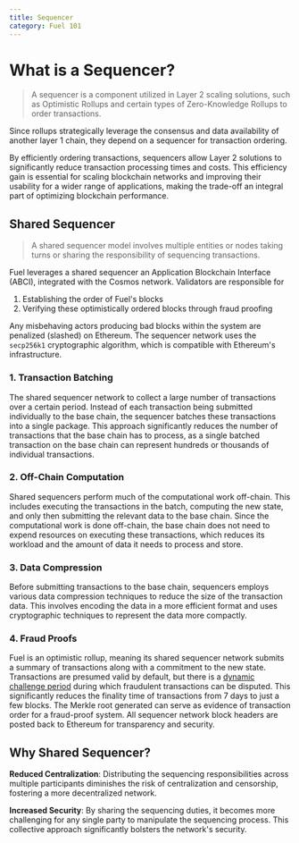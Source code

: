 ```yaml
---
title: Sequencer
category: Fuel 101
---
```


# What is a Sequencer?

> A sequencer is a component utilized in Layer 2 scaling solutions, such as Optimistic Rollups and certain types of Zero-Knowledge Rollups to order transactions.

Since rollups strategically leverage the consensus and data availability of another layer 1 chain, they depend on a sequencer for transaction ordering.

By efficiently ordering transactions, sequencers allow Layer 2 solutions to significantly reduce transaction processing times and costs. This efficiency gain is essential for scaling blockchain networks and improving their usability for a wider range of applications, making the trade-off an integral part of optimizing blockchain performance.

## Shared Sequencer

> A shared sequencer model involves multiple entities or nodes taking turns or sharing the responsibility of sequencing transactions.

Fuel leverages a shared sequencer an Application Blockchain Interface (ABCI), integrated with the Cosmos network. Validators are responsible for

1. Establishing the order of Fuel's blocks
2. Verifying these optimistically ordered blocks through fraud proofing

Any misbehaving actors producing bad blocks within the system are penalized (slashed) on Ethereum. The sequencer network uses the `secp256k1` cryptographic algorithm, which is compatible with Ethereum's infrastructure.

### 1. Transaction Batching

The shared sequencer network to collect a large number of transactions over a certain period. Instead of each transaction being submitted individually to the base chain, the sequencer batches these transactions into a single package. This approach significantly reduces the number of transactions that the base chain has to process, as a single batched transaction on the base chain can represent hundreds or thousands of individual transactions.

### 2. Off-Chain Computation

Shared sequencers perform much of the computational work off-chain. This includes executing the transactions in the batch, computing the new state, and only then submitting the relevant data to the base chain. Since the computational work is done off-chain, the base chain does not need to expend resources on executing these transactions, which reduces its workload and the amount of data it needs to process and store.

### 3. Data Compression

Before submitting transactions to the base chain, sequencers employs various data compression techniques to reduce the size of the transaction data. This involves encoding the data in a more efficient format and uses cryptographic techniques to represent the data more compactly.

### 4. Fraud Proofs

Fuel is an optimistic rollup, meaning its shared sequencer network submits a summary of transactions along with a commitment to the new state. Transactions are presumed valid by default, but there is a [dynamic challenge period](https://forum.fuel.network/t/why-wait-a-week-fast-finality-optimistic-rollups/4471) during which fraudulent transactions can be disputed. This significantly reduces the finality time of transactions from 7 days to just a few blocks. The Merkle root generated can serve as evidence of transaction order for a fraud-proof system. All sequencer network block headers are posted back to Ethereum for transparency and security.

## Why Shared Sequencer?

**Reduced Centralization**: Distributing the sequencing responsibilities across multiple participants diminishes the risk of centralization and censorship, fostering a more decentralized network.

**Increased Security**: By sharing the sequencing duties, it becomes more challenging for any single party to manipulate the sequencing process. This collective approach significantly bolsters the network's security.
